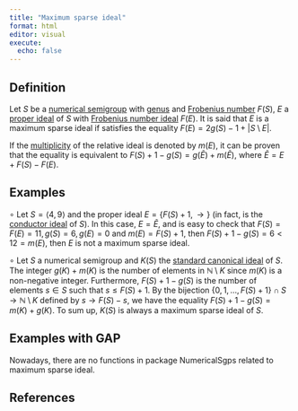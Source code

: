 ```yaml
---
title: "Maximum sparse ideal"
format: html
editor: visual
execute: 
  echo: false
---
```


## Definition

Let $S$ be a [numerical semigroup](./Basic-concepts/Numerical-semigroup.qmd) with [genus](./Basic-concepts/Genus.qmd) and [Frobenius number](./Basic-concepts/Frobenius-number.qmd) $F(S)$, $E$ a [proper ideal](Proper-ideal.qmd) of $S$ with [Frobenius number ideal](Frobenius-number-ideal.qmd) $F(E)$. It is said that $E$ is a maximum sparse ideal if satisfies the equality $F(E) = 2g(S) - 1 + |S \setminus E|$.

If the [multiplicity](Multiplicity-ideal.qmd) of the relative ideal is denoted by $m(E)$, it can be proven that the equality is equivalent to $F(S) + 1 - g(S) = g(\tilde{E}) + m(\tilde{E})$, where $\tilde{E} = E + F(S) - F(E)$.

## Examples

$\circ$ Let $S = \langle 4, 9 \rangle$ and the proper ideal $E = \{F(S) + 1, \rightarrow \}$ (in fact, is the [conductor ideal](Conductor-ideal.qmd) of $S$). In this case, $E = \tilde{E}$, and is easy to check that $F(S) = F(E) = 11, g(S) = 6, g(E) = 0$ and $m(E) = F(S) + 1$, then $F(S) + 1 - g(S) = 6 < 12 = m(E)$, then $E$ is not a maximum sparse ideal.

$\circ$ Let $S$ a numerical semigroup and $K(S)$ the [standard canonical ideal](Standard-canonical-ideal.qmd) of $S$. The integer $g(K) + m(K)$ is the number of elements in $\mathbb{N} \setminus K$ since $m(K)$ is a non-negative integer. Furthermore, $F(S) + 1 - g(S)$ is the number of elements $s \in S$ such that $s \le F(S) + 1$. By the bijection $\{0, 1, \ldots, F(S) + 1\} \cap S \to \mathbb{N} \setminus K$ defined by $s \to F(S) - s$, we have the equality $F(S) + 1 - g(S) = m(K) + g(K)$. To sum up, $K(S)$ is always a maximum sparse ideal of $S$.

## Examples with GAP

Nowadays, there are no functions in package NumericalSgps related to maximum sparse ideal.

## References
